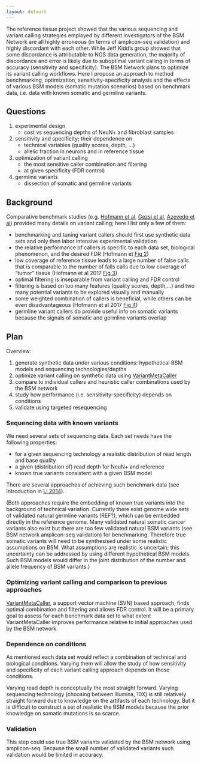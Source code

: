 ```yaml
---
layout: default
---
```


The reference tissue project showed that the various sequencing and variant calling strategies employed by different investigators of the BSM Network are all highly erroneous (in terms of amplicon-seq validation) and highly discordant with each other.  While Jeff Kidd's group showed that some discordance is attributable to NGS data generation, the majority of discordance and error is likely due to suboptimal variant calling in terms of accuracy (sensitivity and specificity). The BSM Network plans to optimize its variant calling workflows.  Here I propose an approach to method benchmarking, optimization, sensitivity-specificity analysis and the effects of various BSM models (somatic mutation scenarios) based on benchmark data, i.e. data with known somatic and germline variants.

## Questions

1. experimental design
    * cost vs sequencing depths of NeuN+ and fibroblast samples
1. sensitivity and specificity; their dependence on
    * technical variables (quality scores, depth, ...)
    * allelic fraction in neurons and in reference tissue
1. optimization of variant calling
    * the most sensitive caller combination and filtering
    * at given specificity (FDR control)
1. germline variants
    * dissection of somatic and germline variants

## Background

Comparative benchmark studies (e.g. [Hofmann et al][Hofmann], [Gezsi et al][VMC], [Azevedo et al][Azevedo]) provided many details on variant calling; here I list only a few of them:

* benchmarking and tuning variant callers should first use synthetic data sets and only then labor intensive experimental validation
* the relative performance of callers is specific to each data set, biological phenomenon, and the desired FDR (Hofmann et [Fig 2](https://www.ncbi.nlm.nih.gov/pmc/articles/PMC5209852/figure/Fig2/))
* low coverage of reference tissue leads to a large number of false calls that is comparable to the number of falls calls due to low coverage of "tumor" tissue (Hofmann et al 2017 [Fig 3](https://www.ncbi.nlm.nih.gov/pmc/articles/PMC5209852/figure/Fig3/))
* optimal filtering is inseparable from variant calling and FDR control
* filtering is based on too many features (quality scores, depth,...) and two many potential variants to be explored visually and manually
* some weighted combination of callers is beneficial, while others can be even disadvantageous (Hofmann et al 2017 [Fig 4](https://www.ncbi.nlm.nih.gov/pmc/articles/PMC5209852/figure/Fig4/))
* germline variant callers do provide useful info on somatic variants because the signals of somatic and germline variants overlap

## Plan

Overview:

1. generate synthetic data under various conditions: hypothetical BSM models and sequencing technologies/depths
1. optimize variant calling on synthetic data using [VariantMetaCaller][VMC]
1. compare to individual callers and heuristic caller combinations used by the BSM network
1. study how performance (i.e. sensitivity-specificity) depends on conditions
1. validate using targeted resequencing

### Sequencing data with known variants

We need several sets of sequencing data.  Each set needs have the following properties:

* for a given sequencing technology a realistic distribution of read length and base quality
* a given (distribution of) read depth for NeuN+ and reference
* known true variants consistent with a given BSM model

There are several approaches of achieving such benchmark data (see Introduction in [Li 2014][Li]).

(Both approaches require the embedding of known true variants into the background of technical variation.  Currently there exist genome wide sets of validated natural germline variants (REF?), which can be embedded directly in the reference genome.  Many validated natural somatic cancer variants also exist but there are too few validated natural BSM variants (see BSM network amplicon-seq validation) for benchmarking.  Therefore true somatic variants will need to be synthesised under some realistic assumptions on BSM.  What assumptions are realistic is uncertain; this uncertainty can be addressed by using different hypothetical BSM models.  Such BSM models would differ in the joint distribution of the number and allele frequency of BSM variants.)

### Optimizing variant calling and comparison to previous approaches

[VariantMetaCaller][VMC], a support vector machine (SVN) based approach, finds optimal combination and filtering and allows FDR control. It will be a primary goal to assess for each benchmark data set to what extent VariantMetaCaller improves performance relative to initial approaches used by the BSM network.

### Dependence on conditions

As mentioned each data set would reflect a combination of technical and biological conditions.  Varying them will allow the study of how sensitivity and specificity of each variant calling approach depends on those conditions.

Varying read depth is conceptually the most straight forward.  Varying sequencing technology (choosing between Illumina, 10X) is still relatively straight forward due to knowledge on the artifacts of each technology.  But it is difficult to construct a set of realistic the BSM models because the prior knowledge on somatic mutations is so scarce.

### Validation

This step could use true BSM variants validated by the BSM network using amplicon-seq.  Because the small number of validated variants such validation would be limited in accuracy.


[Hofmann]: https://www.ncbi.nlm.nih.gov/pmc/articles/PMC5209852
[Azevedo]: http://onlinelibrary.wiley.com/doi/10.1002/cne.21974/abstract;jsessionid=C2AAC679DDBDF32D1F372A740061268E.f04t04
[VMC]: https://www.ncbi.nlm.nih.gov/pmc/articles/PMC4625715/
[Li]: https://www.ncbi.nlm.nih.gov/pmc/articles/PMC4271055/
